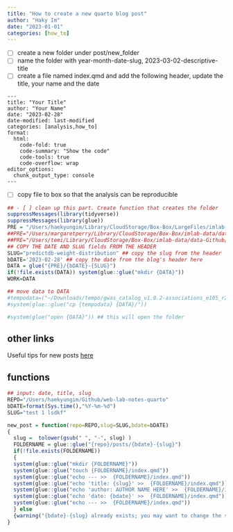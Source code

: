 ```yaml
---
title: "How to create a new quarto blog post"
author: "Haky Im"
date: "2023-01-01"
categories: [how_to]
---
```


-   [ ] create a new folder under post/new_folder
-   [ ] name the folder with year-month-date-slug, 2023-03-02-descriptive-title
-   [ ] create a file named index.qmd and add the following header, update the title, your name and the date

```         
---
title: "Your Title"
author: "Your Name"
date: "2023-02-28"
date-modified: last-modified
categories: [analysis,how_to]
format:
  html:
    code-fold: true
    code-summary: "Show the code"
    code-tools: true
    code-overflow: wrap
editor_options: 
  chunk_output_type: console
---
```

-   [ ] copy file to box so that the analysis can be reproducible

```r
## - [ ] clean up this part. Create function that creates the folder
suppressMessages(library(tidyverse))
suppressMessages(library(glue))
PRE = "/Users/haekyungim/Library/CloudStorage/Box-Box/LargeFiles/imlab-data/data-Github/web-data"
##PRE="/Users/margaretperry/Library/CloudStorage/Box-Box/imlab-data/data-Github/web-data "
##PRE="/Users/temi/Library/CloudStorage/Box-Box/imlab-data/data-Github/web-data"
## COPY THE DATE AND SLUG fields FROM THE HEADER
SLUG="predictdb-weight-distribution" ## copy the slug from the header
bDATE='2023-02-28' ## copy the date from the blog's header here
DATA = glue("{PRE}/{bDATE}-{SLUG}")
if(!file.exists(DATA)) system(glue::glue("mkdir {DATA}"))
WORK=DATA

## move data to DATA
#tempodata=("~/Downloads/tempo/gwas_catalog_v1.0.2-associations_e105_r2022-04-07.tsv")
#system(glue::glue("cp {tempodata} {DATA}/"))

#system(glue("open {DATA}")) ## this will open the folder 
```

## other links

Useful tips for new posts [here](https://samanthacsik.github.io/posts/2022-10-24-quarto-blogs/#vi.-a-note-on-adding-an-additional-blog-or-more-to-your-site)

## functions

```r

## input: date, title, slug
REPO="/Users/haekyungim/Github/web-lab-notes-quarto"
bDATE=format(Sys.time(),"%Y-%m-%d")
SLUG="test 1 lsdkf"

new_post = function(repo=REPO,slug=SLUG,bdate=bDATE)
{ 
  slug =  tolower(gsub(" ", "-", slug) )
  FOLDERNAME = glue::glue("{repo}/posts/{bdate}-{slug}")
  if(!file.exists(FOLDERNAME))
  {
  system(glue::glue("mkdir {FOLDERNAME}"))
  system(glue::glue("touch {FOLDERNAME}/index.qmd"))
  system(glue::glue("echo --- >>  {FOLDERNAME}/index.qmd"))
  system(glue::glue("echo 'title: {slug}' >>  {FOLDERNAME}/index.qmd"))
  system(glue::glue("echo 'author: AUTHOR NAME HERE' >>  {FOLDERNAME}/index.qmd"))
  system(glue::glue("echo 'date: {bdate}' >>  {FOLDERNAME}/index.qmd"))
  system(glue::glue("echo --- >>  {FOLDERNAME}/index.qmd"))
  } else
  {warning("{bdate}-{slug} already exists; you may want to change the slug")}
}

```
